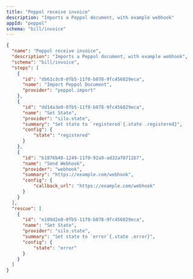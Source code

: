 ```yaml
---
title: "Peppol receive invoice"
description: "Imports a Peppol document, with example webhook"
appId: "peppol"
schema: "bill/invoice"
---
```


```json  Example Peppol receive invoice workflow with states
{
  "name": "Peppol receive invoice",
  "description": "Imports a Peppol document, with example webhook",
  "schema": "bill/invoice",
  "steps": [
    {
      "id": "db61c3c0-0fb5-11f0-b078-9fc456829eca",
      "name": "Import Peppol Document",
      "provider": "peppol.import"
    },
    {
      "id": "dd14a3e0-0fb5-11f0-b078-9fc456829eca",
      "name": "Set State",
      "provider": "silo.state",
      "summary": "Set state to `registered`{.state .registered}",
      "config": {
          "state": "registered"
      }
    },
    {
      "id": "b1876b40-1249-11f0-92a9-ad32af0711b7",
      "name": "Send Webhook",
      "provider": "webhook",
      "summary": "https://example.com/webhook",
      "config": {
          "callback_url": "https://example.com/webhook"
      }
    }
  ],
  "rescue": [
    {
      "id": "e109d2e0-0fb5-11f0-b078-9fc456829eca",
      "name": "Set State",
      "provider": "silo.state",
      "summary": "Set state to `error`{.state .error}",
      "config": {
          "state": "error"
      }
    }
  ]
}
```